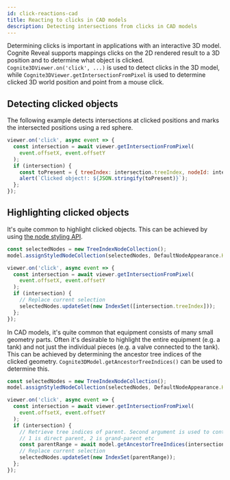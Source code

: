 ```yaml
---
id: click-reactions-cad
title: Reacting to clicks in CAD models
description: Detecting intersections from clicks in CAD models
---
```


Determining clicks is important in applications with an interactive 3D model. Cognite Reveal supports
mappings clicks on the 2D rendered result to a 3D position and to determine what object is clicked.
`Cognite3DViewer.on('click', ...)` is used to detect clicks in the 3D model, while
`Cognite3DViewer.getIntersectionFromPixel` is used to determine clicked 3D world position and point from
a mouse click.


<DemoWrapper />

## Detecting clicked objects

The following example detects intersections at clicked positions and marks the intersected positions
using a red sphere.

```js runnable-4x
viewer.on('click', async event => {
  const intersection = await viewer.getIntersectionFromPixel(
    event.offsetX, event.offsetY
  );
  if (intersection) {
    const toPresent = { treeIndex: intersection.treeIndex, nodeId: intersection.nodeID, point: intersection.point };
    alert(`Clicked object!: ${JSON.stringify(toPresent)}`);
  };
});
```

## Highlighting clicked objects

It's quite common to highlight clicked objects. This can be achieved by using [the node styling API](./cad-styling.mdx).

```js runnable-4x
const selectedNodes = new TreeIndexNodeCollection();
model.assignStyledNodeCollection(selectedNodes, DefaultNodeAppearance.Highlighted);

viewer.on('click', async event => {
  const intersection = await viewer.getIntersectionFromPixel(
    event.offsetX, event.offsetY
  );
  if (intersection) {
    // Replace current selection
    selectedNodes.updateSet(new IndexSet([intersection.treeIndex]));
  };
});
```

In CAD models, it's quite common that equipment consists of many small geometry parts. Often it's desirable to
highlight the entire equipment (e.g. a tank) and not just the individual pieces (e.g. a valve connected to the tank).
This can be achieved by determining the ancestor tree indices of the clicked geometry. `Cognite3DModel.getAncestorTreeIndices()`
can be used to determine this.

```js runnable-4x
const selectedNodes = new TreeIndexNodeCollection();
model.assignStyledNodeCollection(selectedNodes, DefaultNodeAppearance.Highlighted);

viewer.on('click', async event => {
  const intersection = await viewer.getIntersectionFromPixel(
    event.offsetX, event.offsetY
  );
  if (intersection) {
    // Retrieve tree indices of parent. Second argument is used to control what ancestor level to retrieve;
    // 1 is direct parent, 2 is grand-parent etc
    const parentRange = await model.getAncestorTreeIndices(intersection.treeIndex, 1);
    // Replace current selection
    selectedNodes.updateSet(new IndexSet(parentRange));
  };
});
```
